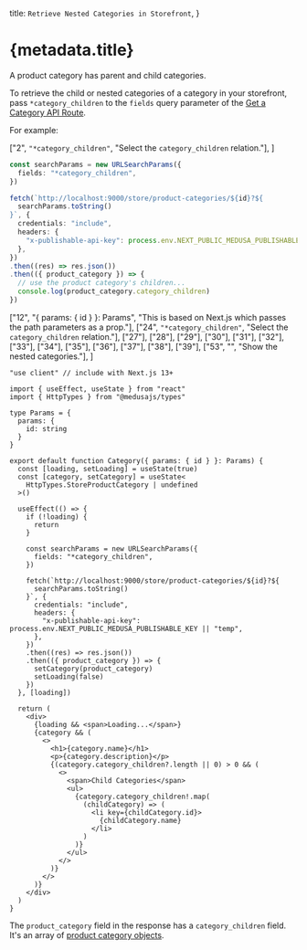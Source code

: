 
  title: `Retrieve Nested Categories in Storefront`,
}

# {metadata.title}

A product category has parent and child categories.

To retrieve the child or nested categories of a category in your storefront, pass `*category_children` to the `fields` query parameter of the [Get a Category API Route](!api!/store#product-categories_getproductcategoriesid).

For example:

<CodeTabs group="store-request">
  <CodeTab label="Fetch API" value="fetch">

  ["2", `"*category_children"`, "Select the `category_children` relation."],
]

  ```ts highlights={fetchHighlights}
  const searchParams = new URLSearchParams({
    fields: "*category_children",
  })

  fetch(`http://localhost:9000/store/product-categories/${id}?${
    searchParams.toString()
  }`, {
    credentials: "include",
    headers: {
      "x-publishable-api-key": process.env.NEXT_PUBLIC_MEDUSA_PUBLISHABLE_KEY || "temp",
    },
  })
  .then((res) => res.json())
  .then(({ product_category }) => {
    // use the product category's children...
    console.log(product_category.category_children)
  })
  ```

  </CodeTab>
  <CodeTab label="React" value="react">

  ["12", "{ params: { id } }: Params", "This is based on Next.js which passes the path parameters as a prop."],
  ["24", `"*category_children"`, "Select the `category_children` relation."],
  ["27"], ["28"], ["29"], 
  ["30"], ["31"], ["32"], ["33"], ["34"], ["35"], ["36"], ["37"], ["38"], ["39"],
  ["53", "", "Show the nested categories."],
]

  ```tsx highlights={highlights}
  "use client" // include with Next.js 13+

  import { useEffect, useState } from "react"
  import { HttpTypes } from "@medusajs/types"

  type Params = {
    params: {
      id: string
    }
  }

  export default function Category({ params: { id } }: Params) {
    const [loading, setLoading] = useState(true)
    const [category, setCategory] = useState<
      HttpTypes.StoreProductCategory | undefined
    >()

    useEffect(() => {
      if (!loading) {
        return 
      }

      const searchParams = new URLSearchParams({
        fields: "*category_children",
      })

      fetch(`http://localhost:9000/store/product-categories/${id}?${
        searchParams.toString()
      }`, {
        credentials: "include",
        headers: {
          "x-publishable-api-key": process.env.NEXT_PUBLIC_MEDUSA_PUBLISHABLE_KEY || "temp",
        },
      })
      .then((res) => res.json())
      .then(({ product_category }) => {
        setCategory(product_category)
        setLoading(false)
      })
    }, [loading])

    return (
      <div>
        {loading && <span>Loading...</span>}
        {category && (
          <>
            <h1>{category.name}</h1>
            <p>{category.description}</p>
            {(category.category_children?.length || 0) > 0 && (
              <>
                <span>Child Categories</span>
                <ul>
                  {category.category_children!.map(
                    (childCategory) => (
                      <li key={childCategory.id}>
                        {childCategory.name}
                      </li>
                    )
                  )}
                </ul>
              </>
            )}
          </>
        )}
      </div>
    )
  }
  ```

  </CodeTab>
</CodeTabs>

The `product_category` field in the response has a `category_children` field. It's an array of [product category objects](!api!/store/#product-categories_productcategory_schema).
